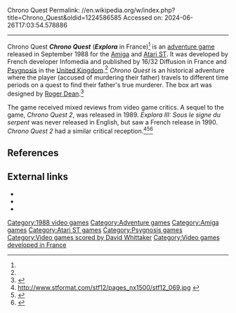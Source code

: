 Chrono Quest
Permalink: //en.wikipedia.org/w/index.php?title=Chrono_Quest&oldid=1224586585
Accessed on: 2024-06-26T17:03:54.578886



------
Chrono Quest
{{Infobox video game
| title = Chrono Quest
| image = Chrono Quest cover.jpeg
| caption =
| developer = Infomedia
| publisher = 16/32 Diffusion<br />[[Psygnosis]]
| platforms = [[Amiga]], [[Atari ST]]
| released = September 1988
| genre = [[Adventure game|Adventure]]
| modes = [[Single-player]]
}}
'''''Chrono Quest''''' ('''''Explora''''' in France)<ref name="Games Machine 1"/> is an [[adventure game]] released in September 1988 for the [[Amiga]] and [[Atari ST]]. It was developed by French developer Infomedia and published by 16/32 Diffusion in France and [[Psygnosis]] in the [[United Kingdom]].<ref name="Games Machine 1"/> ''Chrono Quest'' is an historical adventure where the player (accused of murdering their father) travels to different time periods on a quest to find their father's true murderer. The box art was designed by [[Roger Dean (artist)|Roger Dean]].<ref>{{cite web|url=https://kotaku.com/5839158/giant-plastic-alien-heads-badass-fantasy-art--video-games/|title=Giant Plastic Alien Heads, Badass Fantasy Art & Video Games|last=Plunkett|first=Luke|work=[[Kotaku]]|publisher=[[Gizmodo Media Group]]|date=September 12, 2011|accessdate=December 5, 2017}}</ref>

The game received mixed reviews from video game critics. A sequel to the game, ''Chrono Quest 2'', was released in 1989. ''Explora III: Sous le signe du serpent'' was never released in English, but saw a French release in 1990.  ''Chrono Quest 2'' had a similar critical reception.<ref>http://www.stformat.com/stf12/pages_nx1500/stf12_069.jpg {{Bare URL image|date=March 2022}}</ref><ref>{{Cite web|url=http://www.kultboy.com/index.php?site=t&id=11527|title=Kultboy.com - DIE Kult-Seite über die alten Spiele-Magazine und Retro-Games!|website=www.kultboy.com|access-date=2017-12-30}}</ref><ref>{{Cite book|url=https://archive.org/details/ace-magazine-34|title=ACE Magazine Issue 34|date=July 1990}}</ref>
<!--
{{Video game reviews
| CVG = 23/40<ref name="CVG">{{cite magazine|magazine=[[Computer & Video Games]]|publisher=[[Future plc]]|last=Campbell|first=Keith|url=https://archive.org/stream/cvg-magazine-087/CVG_087_Jan_1989#page/n94/mode/1up|title=Chrono Quest|page=95|date=January 1989|issue=87}}</ref>
| rev1       = [[ACE (games magazine)|''ACE'']]
| rev1Score  = 221/400<ref name="ACE">{{cite magazine|magazine=[[ACE (games magazine)|ACE]]|publisher=[[Future plc]]|url=https://archive.org/stream/ace-magazine-15/ACE_Issue_15_1988_Dec#page/n99/mode/2up/search/Chrono|title=Chronoquest|page=101|date=December 1988|issue=15}}</ref>
| rev2       = ''[[Commodore User]]''
| rev2Score  = 32/40<ref name="ComUser">{{cite magazine|magazine=[[Commodore User]]|publisher=[[EMAP]]|last=Campbell|first=Keith|url=https://archive.org/stream/commodore-user-magazine-62/Commodore_User_Issue_62_1988_Nov#page/n89/mode/2up|title=Chrono Quest - Into the Valley|page=91|date=November 1988|issue=62}}</ref>
| rev3       = ''[[The Games Machine]]''
| rev3Score  = 86%<ref>{{cite magazine|magazine=[[The Games Machine]]|publisher=[[Newsfield Publications]]|url=https://archive.org/stream/thegamesmachine-magazine-13/TheGamesMachine_13#page/n32/mode/1up|title=Chrono-Quest|page=33|date=December 1988|issue=13}}</ref>
}}
* ''[[:fr:Jeux et Stratégie|Jeux & Stratégie]]'' #53 (as "Explora")<ref>{{cite web | url=https://archive.org/details/jeux-et-strategie-53/page/54/mode/2up | title=Jeux & stratégie 53 | date=October 1988 }}</ref>
-->
==References==
{{Reflist|refs=
<ref name="Games Machine 1">{{Cite magazine|magazine=[[The Games Machine]]|publisher=[[Newsfield Publications]]|url=https://archive.org/stream/thegamesmachine-11/TheGamesMachine_11_Oct_1988#page/n13/mode/2up|title=Tough Guide|page=14|date=October 1988|issue=11}}</ref>
}}

==External links==
* {{moby game|id=/chrono-quest|name=''Chrono Quest''}}
* {{atarimania|id=23000}}
* {{Lemon Amiga game|id=1382}}

[[Category:1988 video games]]
[[Category:Adventure games]]
[[Category:Amiga games]]
[[Category:Atari ST games]]
[[Category:Psygnosis games]]
[[Category:Video games scored by David Whittaker]]
[[Category:Video games developed in France]]